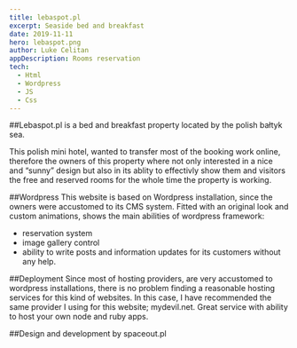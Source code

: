 ```yaml
---
title: lebaspot.pl
excerpt: Seaside bed and breakfast
date: 2019-11-11
hero: lebaspot.png
author: Luke Celitan
appDescription: Rooms reservation 
tech:
  - Html
  - Wordpress
  - JS
  - Css
---
```



##Lebaspot.pl is a bed and breakfast property located by the polish bałtyk sea. 

This polish mini hotel, wanted to transfer most of the booking work online, therefore the owners of this property where not only interested in a nice and “sunny” design but also in its ablity to effectivly show them and visitors the free and reserved rooms for the whole time the property is working.

##Wordpress
This website is based on Wordpress installation, since the owners were accustomed to its CMS system. 
Fitted with an original look and custom animations, shows the main abilities of wordpress framework: 
- reservation system 
- image gallery control
- ability to write posts and information updates for its customers without any help.

##Deployment
Since most of hosting providers, are very accustomed to wordpress installations, there is no problem finding a reasonable hosting services for this kind of websites. In this case, I have recommended the same provider I using for this website; mydevil.net. Great service with ability to host your own node and ruby apps. 

##Design and development by spaceout.pl